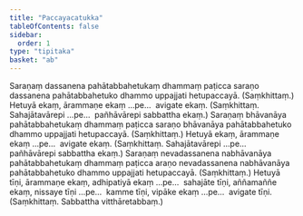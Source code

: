 ```yaml
---
title: "Paccayacatukka"
tableOfContents: false
sidebar:
  order: 1
type: "tipitaka"
basket: "ab"
---
```



<DynamicBreadcrumb />

<Division number="31">

<Paragraph number="2664">
Saraṇaṃ dassanena pahātabbahetukaṃ dhammaṃ paṭicca saraṇo dassanena pahātabbahetuko dhammo uppajjati hetupaccayā. (Saṃkhittaṃ.)
</Paragraph>

<Paragraph number="2665">
Hetuyā ekaṃ, ārammaṇe ekaṃ …pe…  avigate ekaṃ. (Saṃkhittaṃ. Sahajātavārepi …pe…  pañhāvārepi sabbattha ekaṃ.)
</Paragraph>

</Division>
<Division number="32">

<Paragraph number="2666">
Saraṇaṃ bhāvanāya pahātabbahetukaṃ dhammaṃ paṭicca saraṇo bhāvanāya pahātabbahetuko dhammo uppajjati hetupaccayā. (Saṃkhittaṃ.)
</Paragraph>

<Paragraph number="2667">
Hetuyā ekaṃ, ārammaṇe ekaṃ …pe…  avigate ekaṃ. (Saṃkhittaṃ. Sahajātavārepi …pe…  pañhāvārepi sabbattha ekaṃ.)
</Paragraph>

</Division>
<Division number="33">

<Paragraph number="2668">
Saraṇaṃ nevadassanena nabhāvanāya pahātabbahetukaṃ dhammaṃ paṭicca araṇo nevadassanena nabhāvanāya pahātabbahetuko dhammo uppajjati hetupaccayā. (Saṃkhittaṃ.)
</Paragraph>

<Paragraph number="2669">
Hetuyā tīṇi, ārammaṇe ekaṃ, adhipatiyā ekaṃ …pe…  sahajāte tīṇi, aññamaññe ekaṃ, nissaye tīṇi …pe…  kamme tīṇi, vipāke ekaṃ …pe…  avigate tīṇi. (Saṃkhittaṃ. Sabbattha vitthāretabbaṃ.)
</Paragraph>
</Division>